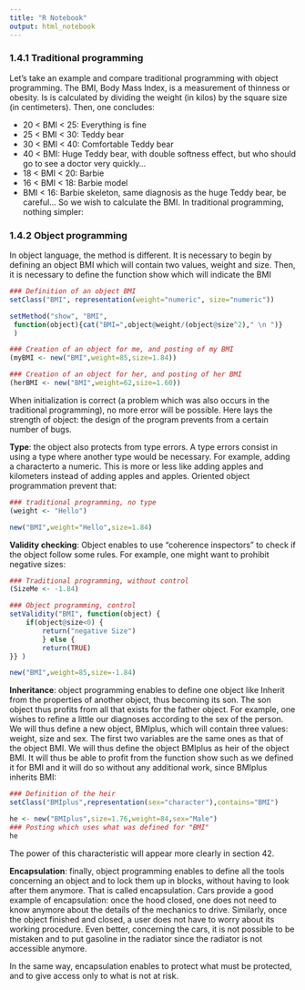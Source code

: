 ```yaml
---
title: "R Notebook"
output: html_notebook
---
```


### 1.4.1 Traditional programming
Let’s take an example and compare traditional programming with object programming.
The BMI, Body Mass Index, is a measurement of thinness or obesity. Is is calculated by
dividing the weight (in kilos) by the square size (in centimeters). Then, one concludes:

* 20 < BMI < 25: Everything is fine
* 25 < BMI < 30: Teddy bear
* 30 < BMI < 40: Comfortable Teddy bear
* 40 < BMI: Huge Teddy bear, with double softness effect, but who should go to see
a doctor very quickly...
* 18 < BMI < 20: Barbie
* 16 < BMI < 18: Barbie model
* BMI < 16: Barbie skeleton, same diagnosis as the huge Teddy bear, be careful...
So we wish to calculate the BMI. In traditional programming, nothing simpler:



### 1.4.2 Object programming
In object language, the method is different. It is necessary to begin by defining an object
BMI which will contain two values, weight and size. Then, it is necessary to define the
function show which will indicate the BMI


```r
### Definition of an object BMI
setClass("BMI", representation(weight="numeric", size="numeric"))

setMethod("show", "BMI",
 function(object){cat("BMI=",object@weight/(object@size^2)," \n ")}
 )

```

```r
### Creation of an object for me, and posting of my BMI
(myBMI <- new("BMI",weight=85,size=1.84))

```

```r
### Creation of an object for her, and posting of her BMI
(herBMI <- new("BMI",weight=62,size=1.60))

```

When initialization is correct (a problem which was also occurs in the traditional
programming), no more error will be possible. Here lays the strength of object: the
design of the program prevents from a certain number of bugs.

**Type**: the object also protects from type errors. A type errors consist in using a type
where another type would be necessary. For example, adding a characterto a numeric.
This is more or less like adding apples and kilometers instead of adding apples and
apples. Oriented object programmation prevent that:

```r
### traditional programming, no type
(weight <- "Hello")

```

```r
new("BMI",weight="Hello",size=1.84)
```

**Validity checking**: Object enables to use “coherence inspectors” to check if the object
follow some rules. For example, one might want to prohibit negative sizes:

```r
### Traditional programming, without control
(SizeMe <- -1.84)

```

```r
### Object programming, control
setValidity("BMI", function(object) { 
    if(object@size<0) { 
        return("negative Size") 
        } else { 
        return(TRUE)
}} )
```

```r
new("BMI",weight=85,size=-1.84)

```

**Inheritance**: object programming enables to define one object like Inherit from the
properties of another object, thus becoming its son. The son object thus profits from all
that exists for the father object. For example, one wishes to refine a little our diagnoses
according to the sex of the person. We will thus define a new object, BMIplus, which
will contain three values: weight, size and sex. The first two variables are the same
ones as that of the object BMI. We will thus define the object BMIplus as heir of the
object BMI. It will thus be able to profit from the function show such as we defined it for BMI and it will do so without any additional work, since BMIplus inherits BMI:

```r
### Definition of the heir
setClass("BMIplus",representation(sex="character"),contains="BMI")

```


```r
he <- new("BMIplus",size=1.76,weight=84,sex="Male")
### Posting which uses what was defined for "BMI"
he

```

The power of this characteristic will appear more clearly in section 42.

**Encapsulation**: finally, object programming enables to define all the tools concerning
an object and to lock them up in blocks, without having to look after them anymore.
That is called encapsulation. Cars provide a good example of encapsulation: once the
hood closed, one does not need to know anymore about the details of the mechanics
to drive. Similarly, once the object finished and closed, a user does not have to worry
about its working procedure. Even better, concerning the cars, it is not possible to be
mistaken and to put gasoline in the radiator since the radiator is not accessible anymore.

In the same way, encapsulation enables to protect what must be protected, and to give
access only to what is not at risk.

